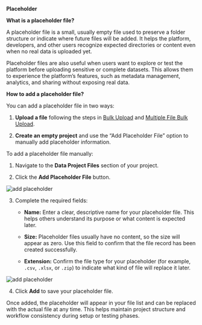 **Placeholder**

**What is a placeholder file?**

A placeholder file is a small, usually empty file used to preserve a folder structure or indicate where future files will be added. It helps the platform, developers, and other users recognize expected directories or content even when no real data is uploaded yet.

Placeholder files are also useful when users want to explore or test the platform before uploading sensitive or complete datasets. This allows them to experience the platform’s features, such as metadata management, analytics, and sharing without exposing real data.

**How to add a placeholder file?**

You can add a placeholder file in two ways:

1. **Upload a file** following the steps in [Bulk Upload](/wiki/bulk-upload) and [Multiple File Bulk Upload](/wiki/multi-bulk-upload).

2. **Create an empty project** and use the “Add Placeholder File” option to manually add placeholder information.

To add a placeholder file manually:

1. Navigate to the **Data Project Files** section of your project.

2. Click the **Add Placeholder File** button.

<Frame>
  <img src="/images/placeholder1.png" alt="add placeholder" style={{ borderRadius: '0.5rem' }} />
</Frame>

3. Complete the required fields:

   * **Name:** Enter a clear, descriptive name for your placeholder file. This helps others understand its purpose or what content is expected later.

   * **Size:** Placeholder files usually have no content, so the size will appear as zero. Use this field to confirm that the file record has been created successfully.

   * **Extension:** Confirm the file type for your placeholder (for example, `.csv`, `.xlsx`, or `.zip`) to indicate what kind of file will replace it later.

<Frame>
  <img src="/images/placeholder2.png" alt="add placeholder" style={{ borderRadius: '0.5rem' }} />
</Frame>

4. Click **Add** to save your placeholder file.

Once added, the placeholder will appear in your file list and can be replaced with the actual file at any time. This helps maintain project structure and workflow consistency during setup or testing phases.